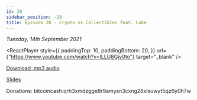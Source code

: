 ```yaml
---
id: 28
sidebar_position: -28
title: Episode 28 - Crypto vs Collectibles feat. Luke
---
```



_Tuesday, 14th September 2021_

<ReactPlayer
  style={{
    paddingTop: 10,
    paddingBottom: 20,
  }}
  url={"https://www.youtube.com/watch?v=ILLU8Gjv0to"}
  target="_blank"
/>

[Download .mp3 audio](https://drive.google.com/file/d/1HxZUK4R9ZF8Qutm_QxEHg0kn_5JirgMc/view?usp=sharing)

[Slides](https://docs.google.com/presentation/d/1edNQ_qLm8sVP2Ji5ze4fhOONexlTn4nKBsDIRE0s7KI/edit?usp=sharing)

Donations: bitcoincash:qrh3xmdzgge8r9amysn3cxng28xlsuwyt5qz6y0h7w

